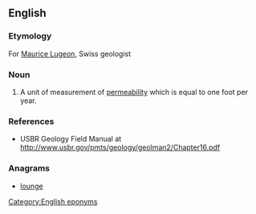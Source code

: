 ==English==

===Etymology===
For [[w:Maurice Lugeon|Maurice Lugeon]], Swiss geologist

===Noun===
{{en-noun}}

# {{context|geology|lang=en}} A unit of measurement of [[permeability]] which is equal to one foot per year.

===References===
* USBR Geology Field Manual at http://www.usbr.gov/pmts/geology/geolman2/Chapter16.pdf

===Anagrams===
* [[lounge#English|lounge]]

[[Category:English eponyms]]